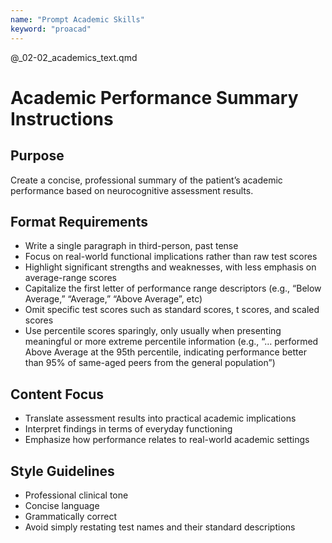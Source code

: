 ```yaml
---
name: "Prompt Academic Skills"
keyword: "proacad"
---
```


@_02-02_academics_text.qmd

# Academic Performance Summary Instructions

## Purpose

Create a concise, professional summary of the patient's academic performance based on neurocognitive assessment results.

## Format Requirements

- Write a single paragraph in third-person, past tense
- Focus on real-world functional implications rather than raw test scores
- Highlight significant strengths and weaknesses, with less emphasis on average-range scores
- Capitalize the first letter of performance range descriptors (e.g., "Below Average," "Average," "Above Average", etc)
- Omit specific test scores such as standard scores, t scores, and scaled scores
- Use percentile scores sparingly, only usually when presenting meaningful or more extreme percentile information (e.g., "... performed Above Average at the 95th percentile, indicating performance better than 95% of same-aged peers from the general population")

## Content Focus

- Translate assessment results into practical academic implications
- Interpret findings in terms of everyday functioning
- Emphasize how performance relates to real-world academic settings

## Style Guidelines

- Professional clinical tone
- Concise language
- Grammatically correct
- Avoid simply restating test names and their standard descriptions
